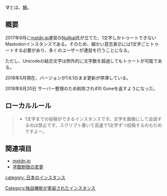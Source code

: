 {{Infobox instance
| Name = マ
| Domain = https://ma.mstdn.jp/
| Admin = [https://ma.mstdn.jp/@nullkal NullKal]
| Country = 日本
| Start = 2017年9月29日
| End = 2018年8月20日
| Kifu = 不明
| Alias = 一文字丼
}}'''マ'''とは、[[インスタンス|鯖]]。

== 概要 ==
2017年9月に[[mstdn.jp]]運営の[[Nullkal]]氏が立てた、1文字しかトゥートできないMastodonインスタンスである。そのため、細かい意志表示には1文字ごとトゥートする必要があり、多くのユーザーが連投を行うことになる。

ただし、Unicodeの結合文字は例外的に文字数を超過してもトゥートが可能である。

2018年5月現在、バージョンが1.6.1のまま更新が停滞している。

2018年8月20日 サーバー整理のため削除され410 Goneを返すようになった。

== ローカルルール ==
<blockquote>
* 1文字までの投稿ができるインスタンスです。文字を画像にして会話するのは禁止です。スクリプト書いて高速で1文字ずつ投稿するのもだめですよー。
</blockquote>

== 関連項目 ==
* [[mstdn.jp]]
* [[字数制限の変更]]

{{DEFAULTSORT:ma}}
[[category: 日本のインスタンス]]
[[Category:独自機能が実装されたインスタンス]]